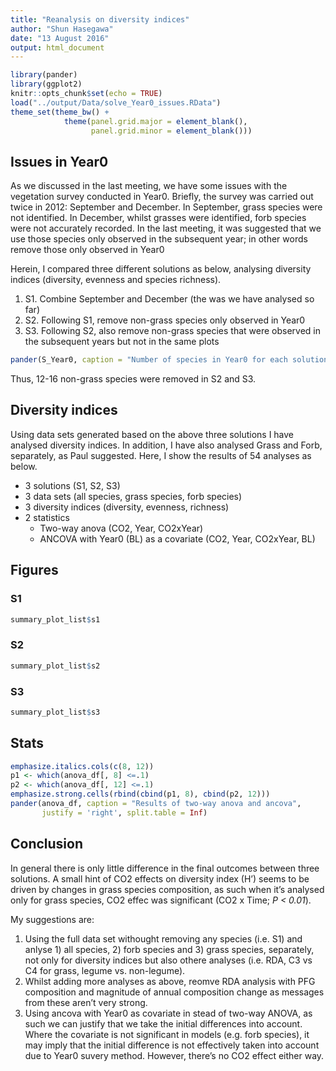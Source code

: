 ```yaml
---
title: "Reanalysis on diversity indices"
author: "Shun Hasegawa"
date: "13 August 2016"
output: html_document
---
```


```r
library(pander)
library(ggplot2)
knitr::opts_chunk$set(echo = TRUE)
load("../output/Data/solve_Year0_issues.RData")
theme_set(theme_bw() + 
            theme(panel.grid.major = element_blank(), 
                  panel.grid.minor = element_blank()))

```

## Issues in Year0
As we discussed in the last meeting, we have some issues with the vegetation survey conducted in Year0. Briefly, the survey was carried out twice in 2012: September and December. In September, grass species were not identified. In December, whilst grasses were identified, forb species were not accurately recorded. In the last meeting, it was suggested that we use those species only observed in the subsequent year; in other words remove those only observed in Year0

Herein, I compared three different solutions as below, analysing diversity indices (diversity, evenness and species richness).

1. S1. Combine September and December (the was we have analysed so far)
2. S2. Following S1, remove non-grass species only observed in Year0
3. S3. Following S2, also remove non-grass species that were observed in the subsequent years but not in the same plots 

```r
pander(S_Year0, caption = "Number of species in Year0 for each solution")
```

Thus, 12-16 non-grass species were removed in S2 and S3. 

## Diversity indices
Using data sets generated based on the above three solutions I have analysed diversity indices. In addition, I have also analysed Grass and Forb, separately, as Paul suggested. Here, I show the results of 54 analyses as below.

* 3 solutions (S1, S2, S3)
* 3 data sets (all species, grass species, forb species)
* 3 diversity indices (diversity, evenness, richness)
* 2 statistics
    + Two-way anova (CO2, Year, CO2xYear)
    + ANCOVA with Year0 (BL) as a covariate (CO2, Year, CO2xYear, BL)

## Figures

### S1
```r
summary_plot_list$s1
```

### S2
```r
summary_plot_list$s2
```

### S3
```r
summary_plot_list$s3
```

## Stats
```r
emphasize.italics.cols(c(8, 12))
p1 <- which(anova_df[, 8] <=.1)
p2 <- which(anova_df[, 12] <=.1)
emphasize.strong.cells(rbind(cbind(p1, 8), cbind(p2, 12)))
pander(anova_df, caption = "Results of two-way anova and ancova", 
       justify = 'right', split.table = Inf)
```

## Conclusion
In general there is only little difference in the final outcomes between three solutions. A small hint of CO2 effects on diversity index (H') seems to be driven by changes in grass species composition, as such when it's analysed only for grass species, CO2 effec was significant (CO2 x Time; *P < 0.01*).

My suggestions are:

1. Using the full data set withought removing any species (i.e. S1) and anlyse 1) all species, 2) forb species and 3) grass species, separately, not only for diversity indices but also othere analyses (i.e. RDA, C3 vs C4 for grass, legume vs. non-legume). 
2. Whilst adding more analyses as above, reomve RDA analysis with PFG composition and magnitude of annual composition change as messages from these aren't very strong.
3. Using ancova with Year0 as covariate in stead of two-way ANOVA, as such we can justify that we take the initial differences into account. Where the covariate is not significant in models (e.g. forb species), it may imply that the initial difference is not effectively taken into account due to Year0 suvery method. However, there's no CO2 effect either way.  
